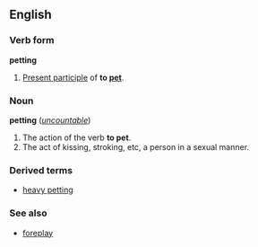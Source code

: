 ==English==
===Verb form===
'''petting'''

#[[Present participle]] of '''to [[pet]]'''.

===Noun===
'''petting''' (''[[uncountable]]'')

#The action of the verb '''to pet'''.
#The act of kissing, stroking, etc, a person in a sexual manner.

===Derived terms===
*[[heavy petting]]

===See also===
*[[foreplay]]